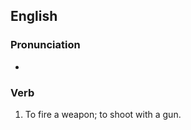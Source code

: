 ==English==

===Pronunciation===
* {{audio|en|en-au-bust a cap.ogg|Audio (AU)}}

===Verb===
{{en-verb|*|past2=~}}

# {{lb|en|idiom|colloquial|or|slang}} To fire a weapon; to shoot with a gun.